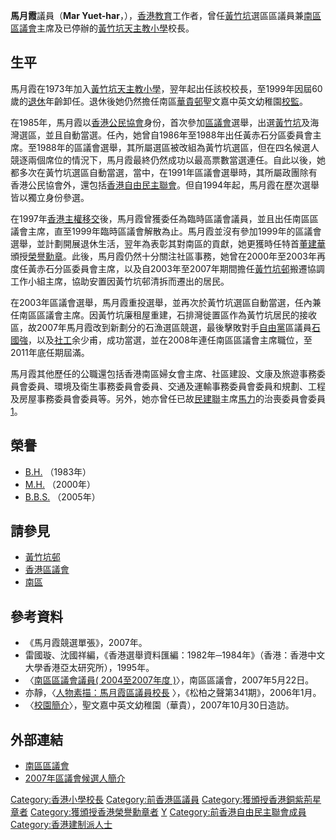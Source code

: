 {{Infobox_officeholder
| name = 馬月霞議員<br><small>Ms Mar Yuet-har</small>
| Sex = 女 
| now1 = [[南區區議會|南區區議會]]議員（[[黃竹坑（選區）|黃竹坑選區]]）
| period1 = 1988年—1999年及2004年—2007年
|predecessor1  =首任
|successor1    = [[陳若瑟|陳若瑟]]及[[徐遠華|徐遠華]]
| now2 = [[南區區議會|南區區議會]]議員（[[石漁（選區）|石漁選區]]）
| period2 = 2008年—2011年
|predecessor2  =[[石國強|石國強]]
|successor2    = [[朱立威|朱立威]]
| now3 = [[南區區議會|南區區議會]]議員（黃竹坑及海灣選區）
| period3 = 1985年—1988年
|predecessor3  =林漢強
|successor3    =末任
| now4 = 南區區議會主席
| period4 = 2004年－2011年
|predecessor4  =
|successor4    =[[朱慶虹|朱慶虹]]
| different name =
| date of birth = 1939年
| date of death =
| place of birth = 
| party = {{HKIF}}
| place of death = 
| spouse = 
| relatives = 
| past = 
*黃竹坑天主教小學校長<br><span style="color: blue;">(1974年-1999年)</span>
*南區區議會民選議員<br><span style="color: blue;">(1985年-1997年)</span>
*黃赤石分區委員會主席<br><span style="color: blue;">(1986年-1988年)</span>
*南區臨時區議會議員兼主席<br><span style="color: blue;">(1997年-1999年)</span>
*黃赤石分區委員會主席<br><span style="color: blue;">(2000年-2003年)</span>
*黃竹坑邨搬遷協調工作小組主席<br><span style="color: blue;">(2003年-2007年)</span>
*南區區議會民選議員兼主席<br><span style="color: blue;">(2004年-2011年)</span>
}}

'''馬月霞'''議員{{BBSHK}}{{MH}}（'''Mar Yuet-har'''，{{bd|1939年|catIdx=M}}），[[香港|香港]][[教育|教育]]工作者，曾任[[黃竹坑|黃竹坑]]選區區議員兼[[南區_(香港)|南區]][[香港區議會|區議會]]主席及已停辦的[[黃竹坑天主教小學|黃竹坑天主教小學]]校長。

==生平==
馬月霞在1973年加入[[黃竹坑天主教小學|黃竹坑天主教小學]]，翌年起出任該校校長，至1999年因屆60歲的[[退休|退休]]年齡卸任。退休後她仍然擔任南區[[華貴邨|華貴邨]]聖文嘉中英文幼稚園[[校監|校監]]。

在1985年，馬月霞以[[香港公民協會|香港公民協會]]身份，首次參加[[香港區議會|區議會]]選舉，出選[[黃竹坑|黃竹坑]]及海灣選區，並且自動當選。任內，她曾自1986年至1988年出任黃赤石分區委員會主席。至1988年的區議會選舉，其所屬選區被改組為黃竹坑選區，但在四名候選人競逐兩個席位的情況下，馬月霞最終仍然成功以最高票數當選連任。自此以後，她都多次在黃竹坑選區自動當選，當中，在1991年區議會選舉時，其所屬政團除有香港公民協會外，還包括[[香港自由民主聯會|香港自由民主聯會]]。但自1994年起，馬月霞在歷次選舉皆以獨立身份參選。

在1997年[[香港主權移交|香港主權移交]]後，馬月霞曾獲委任為臨時區議會議員，並且出任南區區議會主席，直至1999年臨時區議會解散為止。馬月霞並沒有參加1999年的區議會選舉，並計劃開展退休生活，翌年為表彰其對南區的貢獻，她更獲時任特首[[董建華|董建華]]頒授[[榮譽勳章_(香港)|榮譽勳章]]。此後，馬月霞仍然十分關注社區事務，她曾在2000年至2003年再度任黃赤石分區委員會主席，以及自2003年至2007年期間擔任[[黃竹坑邨|黃竹坑邨]]搬遷協調工作小組主席，協助安置因黃竹坑邨清拆而遷出的居民。

在2003年區議會選舉，馬月霞重投選舉，並再次於黃竹坑選區自動當選，任內兼任南區區議會主席。因黃竹坑廉租屋重建，石排灣徙置區作為黃竹坑居民的接收區，故2007年馬月霞改到新劃分的石漁選區競選，最後擊敗對手[[自由黨_(香港)|自由黨]]區議員[[石國強|石國強]]，以及[[社工|社工]]余少甫，成功當選，並在2008年連任南區區議會主席職位，至2011年底任期屆滿。

馬月霞其他歷任的公職還包括香港南區婦女會主席、社區建設、文康及旅遊事務委員會委員、環境及衛生事務委員會委員、交通及運輸事務委員會委員和規劃、工程及房屋事務委員會委員等。另外，她亦曾任已故[[民建聯|民建聯]]主席[[馬力_(立法會議員)|馬力]]的治喪委員會委員 [http://www.dab.org.hk/tr/main.jsp?content=article-content.jsp&articleId=5579&categoryId=2286]{{dead link|date=2018年2月 |bot=InternetArchiveBot |fix-attempted=yes }}。

==榮譽==
*[[英女皇榮譽獎章|B.H.]] （1983年）
*[[榮譽勳章_(香港)|M.H.]] （2000年）
*[[銅紫荊星章|B.B.S.]] （2005年）

{{start box}}
{{s-before|[[林漢強|林漢強]]}}
{{s-title|[[南區區議會|南區區議員（黃竹坑及海灣）]]|1985年—1988年}}
{{s-after|末任}}
{{s-before|首任}}
{{s-title|[[南區區議會|南區區議員（黃竹坑）]]|1988年—1999年}}
{{s-after|[[陳若瑟_(香港)|陳若瑟]]}}
{{s-before|[[陳若瑟_(香港)|陳若瑟]]}}
{{s-title|[[南區區議會|南區區議員（黃竹坑）]]|2004年—2007年}}
{{s-after|[[徐遠華|徐遠華]]}}
{{s-before|[[石國強|石國強]]}}
{{s-title|[[南區區議會|南區區議員（石漁）]]|2008年—2011年}}
{{s-after|[[朱立威|朱立威]]}}
{{end}}

==請參見==
*[[黃竹坑邨|黃竹坑邨]]
*[[香港區議會|香港區議會]]
*[[南區_(香港)|南區]]

==參考資料==
<div class="references-small">
*《馬月霞競選單張》，2007年。
*雷國璇、沈國祥編，《香港選舉資料匯編：1982年─1984年》（香港：香港中文大學香港亞太研究所），1995年。
*〈[https://web.archive.org/web/20071116165907/http://www.districtcouncils.gov.hk/south/chinese/welcome.htm 南區區議會議員( 2004至2007年度 )]〉，南區區議會，2007年5月22日。
*亦靜，〈[http://202.64.132.79/v0341/073.htm 人物素描：馬月霞區議員校長] {{Wayback|url=http://202.64.132.79/v0341/073.htm |date=20060209091123 }}〉，《松柏之聲第341期》，2006年1月。
*〈[http://www.stmonicawk.edu.hk/ 校園簡介]〉，聖文嘉中英文幼稚園（華貴），2007年10月30日造訪。
</div>

==外部連結==
*[https://web.archive.org/web/20071116165907/http://www.districtcouncils.gov.hk/south/chinese/welcome.htm 南區區議會]
*[http://www.elections.gov.hk/dc2007/pdf/D14_03.pdf 2007年區議會候選人簡介]{{dead link|date=2018年2月 |bot=InternetArchiveBot |fix-attempted=yes }}

[[Category:香港小學校長|Category:香港小學校長]]
[[Category:前香港區議員|Category:前香港區議員]]
[[Category:獲頒授香港銅紫荊星章者|Category:獲頒授香港銅紫荊星章者]]
[[Category:獲頒授香港榮譽勳章者|Category:獲頒授香港榮譽勳章者]]
[[Category:馬姓|Y]]
[[Category:前香港自由民主聯會成員|Category:前香港自由民主聯會成員]]
[[Category:香港建制派人士|Category:香港建制派人士]]